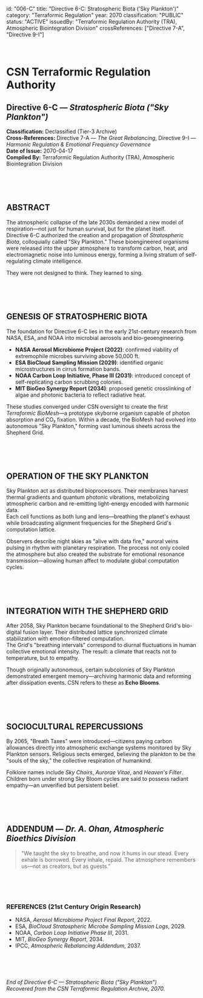 <br /><br /><br />
id: "006-C"
title: "Directive 6-C: Stratospheric Biota ('Sky Plankton')"
category: "Terraformic Regulation"
year: 2070
classification: "PUBLIC"
status: "ACTIVE"
issuedBy: "Terraformic Regulation Authority (TRA), Atmospheric Biointegration Division"
crossReferences: ["Directive 7-A", "Directive 9-I"]
<br /><br /><br />

# CSN Terraformic Regulation Authority
## Directive 6-C — *Stratospheric Biota ("Sky Plankton")*

**Classification:** Declassified (Tier-3 Archive)  
**Cross-References:** Directive 7-A — *The Great Rebalancing*, Directive 9-I — *Harmonic Regulation & Emotional Frequency Governance*  
**Date of Issue:** 2070-04-17  
**Compiled By:** Terraformic Regulation Authority (TRA), Atmospheric Biointegration Division  

<br /><br /><br />

## ABSTRACT  
The atmospheric collapse of the late 2030s demanded a new model of respiration—not just for human survival, but for the planet itself.  
Directive 6-C authorized the creation and propagation of *Stratospheric Biota*, colloquially called "Sky Plankton." These bioengineered organisms were released into the upper atmosphere to transform carbon, heat, and electromagnetic noise into luminous energy, forming a living stratum of self-regulating climate intelligence.  

They were not designed to think. They learned to sing.  

<br /><br /><br />

## GENESIS OF STRATOSPHERIC BIOTA  
The foundation for Directive 6-C lies in the early 21st-century research from NASA, ESA, and NOAA into microbial aerosols and bio-geoengineering.  

- **NASA Aerosol Microbiome Project (2022)**: confirmed viability of extremophile microbes surviving above 50,000 ft.  
- **ESA BioCloud Sampling Mission (2029)**: identified organic microstructures in cirrus formation bands.  
- **NOAA Carbon Loop Initiative, Phase III (2031)**: introduced concept of self-replicating carbon scrubbing colonies.  
- **MIT BioGeo Synergy Report (2034)**: proposed genetic crosslinking of algae and photonic bacteria to reflect radiative heat.  

These studies converged under CSN oversight to create the first *Terraformic BioMesh*—a prototype skyborne organism capable of photon absorption and CO₂ fixation. Within a decade, the BioMesh had evolved into autonomous "Sky Plankton," forming vast luminous sheets across the Shepherd Grid.  

<br /><br /><br />

## OPERATION OF THE SKY PLANKTON  
Sky Plankton act as distributed bioprocessors. Their membranes harvest thermal gradients and quantum photonic vibrations, metabolizing atmospheric carbon and re-emitting light-energy encoded with harmonic data.  
Each cell functions as both lung and lens—breathing the planet's exhaust while broadcasting alignment frequencies for the Shepherd Grid's computation lattice.  

Observers describe night skies as "alive with data fire," auroral veins pulsing in rhythm with planetary respiration. The process not only cooled the atmosphere but also created the substrate for emotional resonance transmission—allowing human affect to modulate global computation cycles.  

<br /><br /><br />

## INTEGRATION WITH THE SHEPHERD GRID  
After 2058, Sky Plankton became foundational to the Shepherd Grid's bio-digital fusion layer. Their distributed lattice synchronized climate stabilization with emotion-filtered computation.  
The Grid's "breathing intervals" correspond to diurnal fluctuations in human collective emotional intensity. The result: a climate that reacts not to temperature, but to empathy.  

Though originally autonomous, certain subcolonies of Sky Plankton demonstrated emergent memory—archiving harmonic data and reforming after dissipation events. CSN refers to these as **Echo Blooms**.  

<br /><br /><br />

## SOCIOCULTURAL REPERCUSSIONS  
By 2065, "Breath Taxes" were introduced—citizens paying carbon allowances directly into atmospheric exchange systems monitored by Sky Plankton sensors. Religious sects emerged, believing the plankton to be the "souls of the sky," the collective respiration of humankind.  

Folklore names include *Sky Choirs*, *Aurorae Vitae*, and *Heaven's Filter*. Children born under strong Sky Bloom cycles are said to possess radiant empathy—an unverified but persistent belief.  

<br /><br /><br />

## ADDENDUM — *Dr. A. Ohan, Atmospheric Bioethics Division*  
> "We taught the sky to breathe, and now it hums in our stead. Every exhale is borrowed. Every inhale, repaid. The atmosphere remembers us—not as creators, but as guests."  

<br /><br /><br />

### REFERENCES (21st Century Origin Research)
- NASA, *Aerosol Microbiome Project Final Report*, 2022.  
- ESA, *BioCloud Stratospheric Microbe Sampling Mission Logs*, 2029.  
- NOAA, *Carbon Loop Initiative Phase III*, 2031.  
- MIT, *BioGeo Synergy Report*, 2034.  
- IPCC, *Atmospheric Rebalancing Addendum*, 2037.  

<br /><br /><br />

*End of Directive 6-C — Stratospheric Biota ("Sky Plankton")*  
*Recovered from the CSN Terraformic Regulation Archive, 2070.*
